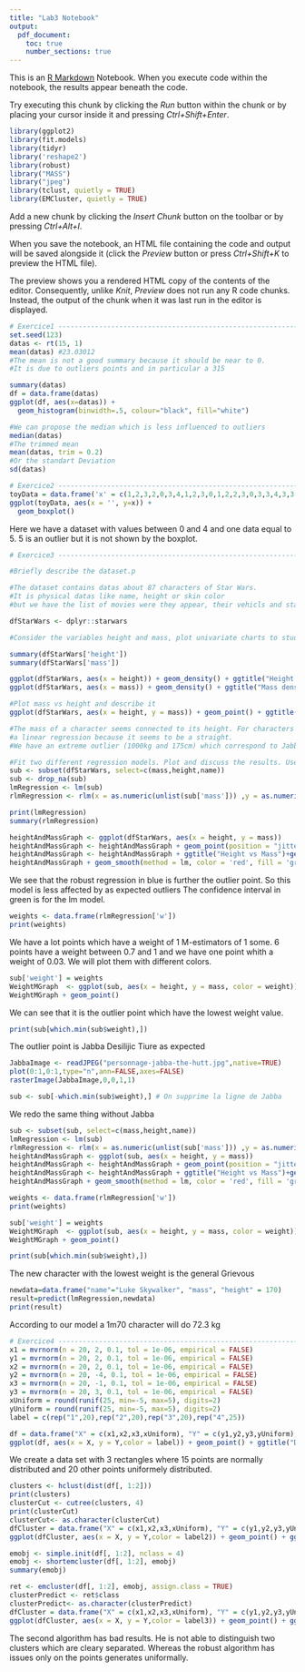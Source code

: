 ```yaml
---
title: "Lab3 Notebook"
output:
  pdf_document:
    toc: true
    number_sections: true
---
```


This is an [R Markdown](http://rmarkdown.rstudio.com) Notebook. When you execute code within the notebook, the results appear beneath the code. 

Try executing this chunk by clicking the *Run* button within the chunk or by placing your cursor inside it and pressing *Ctrl+Shift+Enter*. 

```r
library(ggplot2)
library(fit.models)
library(tidyr)
library('reshape2')
library(robust)
library("MASS")
library("jpeg")
library(tclust, quietly = TRUE)
library(EMCluster, quietly = TRUE)
```

Add a new chunk by clicking the *Insert Chunk* button on the toolbar or by pressing *Ctrl+Alt+I*.

When you save the notebook, an HTML file containing the code and output will be saved alongside it (click the *Preview* button or press *Ctrl+Shift+K* to preview the HTML file).

The preview shows you a rendered HTML copy of the contents of the editor. Consequently, unlike *Knit*, *Preview* does not run any R code chunks. Instead, the output of the chunk when it was last run in the editor is displayed.
```r
# Exercice1 ----------------------------------------------------------------------
set.seed(123)
datas <- rt(15, 1)
mean(datas) #23.03012
#The mean is not a good summary because it should be near to 0. 
#It is due to outliers points and in particular a 315

summary(datas)
df = data.frame(datas)
ggplot(df, aes(x=datas)) +
  geom_histogram(binwidth=.5, colour="black", fill="white")

#We can propose the median which is less influenced to outliers
median(datas)
#The trimmed mean
mean(datas, trim = 0.2)
#Or the standart Deviation
sd(datas)
```
```r
# Exercice2 ----------------------------------------------------------------------
toyData = data.frame('x' = c(1,2,3,2,0,3,4,1,2,3,0,1,2,2,3,0,3,3,4,3,3,4,5))
ggplot(toyData, aes(x = '', y=x)) + 
  geom_boxplot()
```
Here we have a dataset with values between 0 and 4 and one data equal to 5. 5 is an outlier but it is not shown by the boxplot.
```r
# Exercice3 ----------------------------------------------------------------------

#Briefly describe the dataset.p

#The dataset contains datas about 87 characters of Star Wars.
#It is physical datas like name, height or skin color 
#but we have the list of movies were they appear, their vehicls and starships too 

dfStarWars <- dplyr::starwars

#Consider the variables height and mass, plot univariate charts to study the range and other summary statistics

summary(dfStarWars['height'])
summary(dfStarWars['mass'])
```
```r
ggplot(dfStarWars, aes(x = height)) + geom_density() + ggtitle("Height density")
ggplot(dfStarWars, aes(x = mass)) + geom_density() + ggtitle("Mass density") + scale_x_log10()
```
```r
#Plot mass vs height and describe it
ggplot(dfStarWars, aes(x = height, y = mass)) + geom_point() + ggtitle("Height vs Mass")

#The mass of a character seems connected to its height. For characters between 150 and 250 cm we could do 
#a linear regression because it seems to be a straight.
#We have an extreme outlier (1000kg and 175cm) which correspond to Jabba

#Fit two different regression models. Plot and discuss the results. Useful: lmrob or MASS::rlm
sub <- subset(dfStarWars, select=c(mass,height,name))
sub <- drop_na(sub)
lmRegression <- lm(sub)
rlmRegression <- rlm(x = as.numeric(unlist(sub['mass'])) ,y = as.numeric(unlist(sub['height'])))
```
```r
print(lmRegression)
summary(rlmRegression)
```

```r
heightAndMassGraph <- ggplot(dfStarWars, aes(x = height, y = mass))
heightAndMassGraph <- heightAndMassGraph + geom_point(position = "jitter") 
heightAndMassGraph <- heightAndMassGraph + ggtitle("Height vs Mass")+geom_smooth(method = rlm, color = 'blue')
heightAndMassGraph + geom_smooth(method = lm, color = 'red', fill = 'green')
```
We see that the robust regression in blue is further the outlier point. So this model is less affected by as expected outliers
The confidence interval in green is for the lm model.
```r
weights <- data.frame(rlmRegression['w'])
print(weights)
```
We have a lot points which have a weight of 1 M-estimators of 1 some. 6 points have a weight between 0.7 and 1 and we have one point whith a weight of 0.03. We will plot them with different colors.
```r
sub['weight'] = weights
WeightMGraph  <- ggplot(sub, aes(x = height, y = mass, color = weight))
WeightMGraph + geom_point()
```
We can see that it is the outlier point which have the lowest weight value.
```r
print(sub[which.min(sub$weight),])
```
The outlier point is Jabba Desilijic Tiure as expected
```r
JabbaImage <- readJPEG("personnage-jabba-the-hutt.jpg",native=TRUE)
plot(0:1,0:1,type="n",ann=FALSE,axes=FALSE)
rasterImage(JabbaImage,0,0,1,1)
```
```r
sub <- sub[-which.min(sub$weight),] # On supprime la ligne de Jabba
```
We redo the same thing without Jabba
```r
sub <- subset(sub, select=c(mass,height,name))
lmRegression <- lm(sub)
rlmRegression <- rlm(x = as.numeric(unlist(sub['mass'])) ,y = as.numeric(unlist(sub['height'])))
heightAndMassGraph <- ggplot(sub, aes(x = height, y = mass))
heightAndMassGraph <- heightAndMassGraph + geom_point(position = "jitter") 
heightAndMassGraph <- heightAndMassGraph + ggtitle("Height vs Mass")+geom_smooth(method = rlm, color = 'blue')
heightAndMassGraph + geom_smooth(method = lm, color = 'red', fill = 'green')
```
```r
weights <- data.frame(rlmRegression['w'])
print(weights)
```
```r
sub['weight'] = weights
WeightMGraph  <- ggplot(sub, aes(x = height, y = mass, color = weight))
WeightMGraph + geom_point()
```
```r
print(sub[which.min(sub$weight),])
```
The new character with the lowest weight is the general Grievous
```r
newdata=data.frame("name"="Luke Skywalker", "mass", "height" = 170)
result=predict(lmRegression,newdata)
print(result)
```
According to our model a 1m70 character will do 72.3 kg

```r
# Exercice4 ----------------------------------------------------------------------
x1 = mvrnorm(n = 20, 2, 0.1, tol = 1e-06, empirical = FALSE)
y1 = mvrnorm(n = 20, 2, 0.1, tol = 1e-06, empirical = FALSE)
x2 = mvrnorm(n = 20, 2, 0.1, tol = 1e-06, empirical = FALSE)
y2 = mvrnorm(n = 20, -4, 0.1, tol = 1e-06, empirical = FALSE)
x3 = mvrnorm(n = 20, -1, 0.1, tol = 1e-06, empirical = FALSE)
y3 = mvrnorm(n = 20, 3, 0.1, tol = 1e-06, empirical = FALSE)
xUniform = round(runif(25, min=-5, max=5), digits=2)
yUniform = round(runif(25, min=-5, max=5), digits=2)
label = c(rep("1",20),rep("2",20),rep("3",20),rep("4",25))

df = data.frame("X" = c(x1,x2,x3,xUniform), "Y" = c(y1,y2,y3,yUniform),"label" = label)
ggplot(df, aes(x = X, y = Y,color = label)) + geom_point() + ggtitle("Datas with their labels") 
```
We create a data set with 3 rectangles where 15 points are normally distributed and 20 other points uniformely distributed.
```r
clusters <- hclust(dist(df[, 1:2]))
print(clusters)
clusterCut <- cutree(clusters, 4)
print(clusterCut)
clusterCut<- as.character(clusterCut)
dfCluster = data.frame("X" = c(x1,x2,x3,xUniform), "Y" = c(y1,y2,y3,yUniform),"label2" = clusterCut)
ggplot(dfCluster, aes(x = X, y = Y,color = label2)) + geom_point() + ggtitle("Datas with their cluster for the tclust method")
```

```r
emobj <- simple.init(df[, 1:2], nclass = 4)
emobj <- shortemcluster(df[, 1:2], emobj)
summary(emobj)

ret <- emcluster(df[, 1:2], emobj, assign.class = TRUE)
clusterPredict <- ret$class
clusterPredict<- as.character(clusterPredict)
dfCluster = data.frame("X" = c(x1,x2,x3,xUniform), "Y" = c(y1,y2,y3,yUniform),"label3" = clusterPredict)
ggplot(dfCluster, aes(x = X, y = Y,color = label3)) + geom_point() + ggtitle("Datas with their cluster for the tclust method")
```
The second algorithm has bad results. He is not able to distinguish two clusters which are cleary separated. Whereas the robust algorithm has issues only on the points generates uniformally.